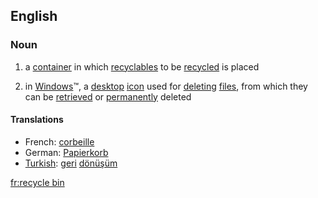 ==English==

===Noun===
# a [[container]] in which [[recyclable]]s to be [[recycled]] is placed
#{{computing}} in [[Windows]]&trade;, a [[desktop]] [[icon]] used for [[deleting]] [[file]]s, from which they can be [[retrieved]] or [[permanently]] deleted

====Translations====
*French: [[corbeille]] {{f}}
*German: [[Papierkorb]] {{n}}
*[[Turkish]]: [[geri]] [[dönüşüm]]

[[fr:recycle bin]]
